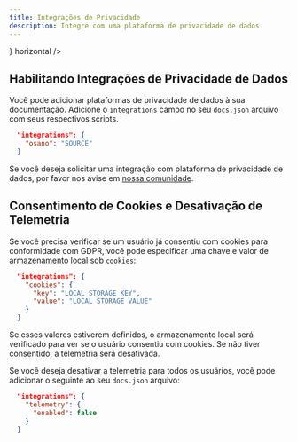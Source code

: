 ```yaml
---
title: Integrações de Privacidade
description: Integre com uma plataforma de privacidade de dados
---
```


<CardGroup>
  <Card title="Osano" href="/integrations/privacy/osano" icon={<svg width="32" height="32" className="h-6 w-6" viewBox="0 0 256 256" fill="none" xmlns="http://www.w3.org/2000/svg"><path fillRule="evenodd" clipRule="evenodd" d="M128 256C198.692 256 256 198.692 256 128C256 57.3076 198.692 0 128 0C57.3076 0 0 57.3076 0 128C0 198.692 57.3076 256 128 256ZM128 192C163.346 192 192 163.346 192 128C192 92.6538 163.346 64 128 64C92.6538 64 64 92.6538 64 128C64 163.346 92.6538 192 128 192Z" fill="#7764FA"/></svg>} horizontal />
</CardGroup>

## Habilitando Integrações de Privacidade de Dados

Você pode adicionar plataformas de privacidade de dados à sua documentação. Adicione o `integrations` campo no seu `docs.json` arquivo com seus respectivos scripts.

```json
  "integrations": {
    "osano": "SOURCE"
  }
```

Se você deseja solicitar uma integração com plataforma de privacidade de dados, por favor nos avise em [nossa comunidade](https://mintlify.com/community).

## Consentimento de Cookies e Desativação de Telemetria

Se você precisa verificar se um usuário já consentiu com cookies para conformidade com GDPR, você pode especificar uma chave e valor de armazenamento local sob `cookies`:

```json
  "integrations": {
    "cookies": {
      "key": "LOCAL STORAGE KEY",
      "value": "LOCAL STORAGE VALUE"
    }
  }
```

Se esses valores estiverem definidos, o armazenamento local será verificado para ver se o usuário consentiu com cookies. Se não tiver consentido, a telemetria será desativada.

Se você deseja desativar a telemetria para todos os usuários, você pode adicionar o seguinte ao seu `docs.json` arquivo:

```json
  "integrations": {
    "telemetry": {
      "enabled": false
    }
  }
```
